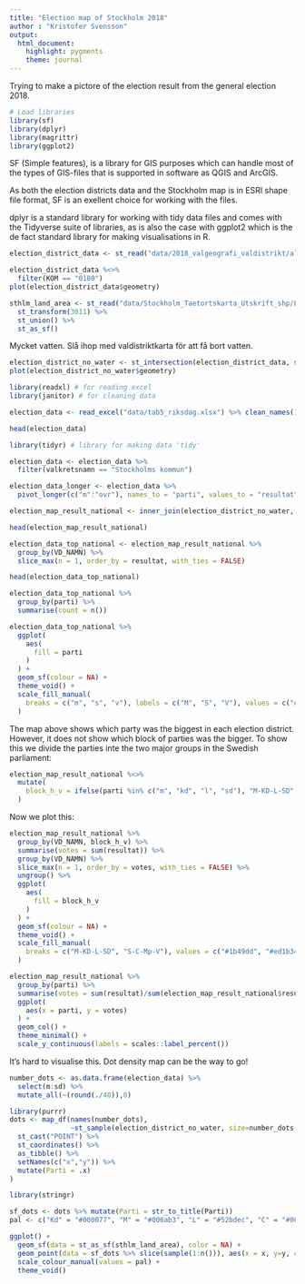 ```yaml
---
title: "Election map of Stockholm 2018"
author : "Kristofer Svensson"
output: 
  html_document: 
    highlight: pygments
    theme: journal
---
```


Trying to make a pictore of the election result from the general election 2018. 

```r
# Load libraries
library(sf)
library(dplyr)
library(magrittr)
library(ggplot2)
```

SF (Simple features), is a library for GIS purposes which can handle most of the types of GIS-files that is supported in software as QGIS and ArcGIS. 

As both the election districts data and the Stockholm map is in ESRI shape file format, SF is an exellent choice for working with the files.

dplyr is a standard library for working with tidy data files and comes with the Tidyverse suite of libraries, as is also the case with ggplot2 which is the de fact standard library for making visualisations in R.

```r
election_district_data <- st_read("data/2018_valgeografi_valdistrikt/alla_valdistrikt.shp") %>% st_transform(3011)
```

```r
election_district_data %<>%
  filter(KOM == "0180") 
plot(election_district_data$geometry)
```

```r
sthlm_land_area <- st_read("data/Stockholm_Taetortskarta_Utskrift_shp/Land_area.shp") %>% 
  st_transform(3011) %>%
  st_union() %>% 
  st_as_sf()
```

Mycket vatten. Slå ihop med valdistriktkarta för att få bort vatten.

```r
election_district_no_water <- st_intersection(election_district_data, sthlm_land_area)
plot(election_district_no_water$geometry)
```

```r
library(readxl) # for reading excel
library(janitor) # for cleaning data

election_data <- read_excel("data/tab5_riksdag.xlsx") %>% clean_names() %>% remove_empty()

head(election_data)
```

```r
library(tidyr) # library for making data 'tidy'

election_data <- election_data %>% 
  filter(valkretsnamn == "Stockholms kommun")

election_data_longer <- election_data %>%
  pivot_longer(c("m":"ovr"), names_to = "parti", values_to = "resultat")
```

```r
election_map_result_national <- inner_join(election_district_no_water, election_data_longer, by = c("VD_NAMN" = "valdistriktsnamn"))

head(election_map_result_national)
```

```r
election_data_top_national <- election_map_result_national %>%
  group_by(VD_NAMN) %>%
  slice_max(n = 1, order_by = resultat, with_ties = FALSE)

head(election_data_top_national)
```

```r
election_data_top_national %>%
  group_by(parti) %>%
  summarise(count = n())
```
```r
election_data_top_national %>%
  ggplot(
    aes(
      fill = parti
    )
  ) +
  geom_sf(colour = NA) + 
  theme_void() + 
  scale_fill_manual(
    breaks = c("m", "s", "v"), labels = c("M", "S", "V"), values = c("#1b49dd", "#ed1b34", "#b00000")
  )
```
The map above shows which party was the biggest in each election district. However, it does not show which block of parties was the bigger. 
To show this we divide the parties inte the two major groups in the Swedish parliament:
```r
election_map_result_national %<>% 
  mutate(
    block_h_v = ifelse(parti %in% c("m", "kd", "l", "sd"), "M-KD-L-SD", "S-C-Mp-V")
  )
```
Now we plot this:
```r
election_map_result_national %>%
  group_by(VD_NAMN, block_h_v) %>%
  summarise(votes = sum(resultat)) %>%
  group_by(VD_NAMN) %>%
  slice_max(n = 1, order_by = votes, with_ties = FALSE) %>%
  ungroup() %>%
  ggplot(
    aes(
      fill = block_h_v
    )
  ) +
  geom_sf(colour = NA) + 
  theme_void() + 
  scale_fill_manual(
    breaks = c("M-KD-L-SD", "S-C-Mp-V"), values = c("#1b49dd", "#ed1b34")
  )
```
```r
election_map_result_national %>%
  group_by(parti) %>%
  summarise(votes = sum(resultat)/sum(election_map_result_national$resultat)) %>%
  ggplot(
    aes(x = parti, y = votes)
  ) +
  geom_col() +
  theme_minimal() +
  scale_y_continuous(labels = scales::label_percent())
```
It's hard to visualise this.
Dot density map can be the way to go! 
  
```r
number_dots <- as.data.frame(election_data) %>%
  select(m:sd) %>%
  mutate_all(~(round(./40)),0)
```

```r
library(purrr)
dots <- map_df(names(number_dots),
               ~st_sample(election_district_no_water, size=number_dots[,.x], type = 'random') %>%
  st_cast("POINT") %>%
  st_coordinates() %>%
  as_tibble() %>%  
  setNames(c("x","y")) %>% 
  mutate(Parti = .x)
)
```

```r
library(stringr)

sf_dots <- dots %>% mutate(Parti = str_to_title(Parti)) 
pal <- c("Kd" = "#000077", "M" = "#006ab3", "L" = "#52bdec", "C" = "#009933", "S" = "#e8112d", "Mp" = "#83cf39", "V" = "#da291c", "Sd" = "#dddd00", "Ovr" = "#888b8d")

ggplot() +
  geom_sf(data = st_as_sf(sthlm_land_area), color = NA) +
  geom_point(data = sf_dots %>% slice(sample(1:n())), aes(x = x, y=y, color=Parti)) +
  scale_colour_manual(values = pal) +
  theme_void()
```


